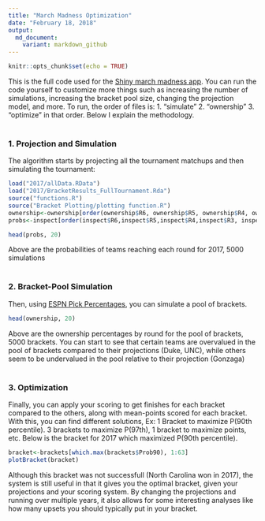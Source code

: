 ```yaml
---
title: "March Madness Optimization"
date: "February 18, 2018"
output:
  md_document:
    variant: markdown_github
---
```


```r
knitr::opts_chunk$set(echo = TRUE)
```

This is the full code used for the [Shiny march madness app](bracketmath.shinyapps.io/ncaa/). You can run the code yourself to customize more things such as increasing the number of simulations, increasing the bracket pool size, changing the projection model, and more. To run, the order of files is: 1. "simulate" 2. "ownership" 3. "optimize" in that order. Below I explain the methodology. <br /> <br />

### 1. Projection and Simulation
The algorithm starts by projecting all the tournament matchups and then simulating the tournament:

```r
load("2017/allData.RData")
load("2017/BracketResults_FullTournament.Rda")
source("functions.R")
source("Bracket Plotting/plotting function.R")
ownership<-ownership[order(ownership$R6, ownership$R5, ownership$R4, ownership$R3, ownership$R2, ownership$R1, decreasing = T), -1]
probs<-inspect[order(inspect$R6,inspect$R5,inspect$R4,inspect$R3, inspect$R2,  decreasing = T), -7]
```

```r
head(probs, 20)

```

Above are the probabilities of teams reaching each round for 2017, 5000 simulations <br /> <br />


### 2. Bracket-Pool Simulation
Then, using [ESPN Pick Percentages](http://games.espn.com/tournament-challenge-bracket/2017/en/whopickedwhom), you can simulate a pool of brackets.



```r
head(ownership, 20)

```

Above are the ownership percentages by round for the pool of brackets, 5000 brackets. You can start to see that certain teams are overvalued in the pool of brackets compared to their projections (Duke, UNC), while others seem to be undervalued in the pool relative to their projection (Gonzaga) <br /> <br />


### 3. Optimization
Finally, you can apply your scoring to get finishes for each bracket compared to the others, along with mean-points scored for each bracket. With this, you can find different solutions, Ex: 1 Bracket to maximize P(90th percentile). 3 brackets to maximize P(97th), 1 bracket to maximize points, etc. Below is the bracket for 2017 which maximized P(90th percentile).

```r
bracket<-brackets[which.max(brackets$Prob90), 1:63]
plotBracket(bracket)

```

Although this bracket was not successfull (North Carolina won in 2017), the system is still useful in that it gives you the optimal bracket, given your projections and your scoring system. By changing the projections and running over multiple years, it also allows for some interesting analyses like how many upsets you should typically put in your bracket.




